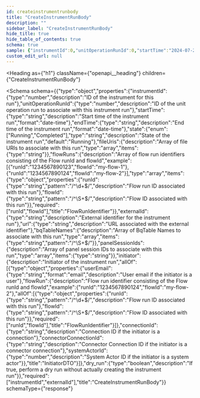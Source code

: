 ```yaml
---
id: createinstrumentrunbody
title: "CreateInstrumentRunBody"
description: ""
sidebar_label: "CreateInstrumentRunBody"
hide_title: true
hide_table_of_contents: true
schema: true
sample: {"instrumentId":0,"unitOperationRunId":0,"startTime":"2024-07-29T15:51:28.071Z","endTime":"2024-07-29T15:51:28.071Z","state":"Running","fileUris":["string"],"flowRuns":[{"runId":"1234567890123","flowId":"my-flow-1"},{"runId":"1234567890124","flowId":"my-flow-2"}],"externalId":"string","url":"string","bqTableNames":["string"],"panelSessionIds":["string"],"initiator":{"userEmail":"user@example.com","flowRun":{"runId":"1234567890124","flowId":"my-flow-2"},"connectionId":"string","connectorConnectionId":"string","systemActorId":0},"dry_run":true}
custom_edit_url: null
---
```



<Heading
  as={"h1"}
  className={"openapi__heading"}
  children={"CreateInstrumentRunBody"}
>
</Heading>





<Schema
  schema={{"type":"object","properties":{"instrumentId":{"type":"number","description":"ID of the instrument for this run"},"unitOperationRunId":{"type":"number","description":"ID of the unit operation run to associate with this instrument run"},"startTime":{"type":"string","description":"Start time of the instrument run","format":"date-time"},"endTime":{"type":"string","description":"End time of the instrument run","format":"date-time"},"state":{"enum":["Running","Completed"],"type":"string","description":"State of the instrument run","default":"Running"},"fileUris":{"description":"Array of file URIs to associate with this run","type":"array","items":{"type":"string"}},"flowRuns":{"description":"Array of flow run identifiers consisting of the Flow runId and flowId","example":[{"runId":"1234567890123","flowId":"my-flow-1"},{"runId":"1234567890124","flowId":"my-flow-2"}],"type":"array","items":{"type":"object","properties":{"runId":{"type":"string","pattern":"/^\\d+$/","description":"Flow run ID associated with this run"},"flowId":{"type":"string","pattern":"/^\\S+$/","description":"Flow ID associated with this run"}},"required":["runId","flowId"],"title":"FlowRunIdentifier"}},"externalId":{"type":"string","description":"External identifier for the instrument run"},"url":{"type":"string","description":"URL associated with the external identifier"},"bqTableNames":{"description":"Array of BqTable Names to associate with this run","type":"array","items":{"type":"string","pattern":"/^\\S+$/"}},"panelSessionIds":{"description":"Array of panel session IDs to associate with this run","type":"array","items":{"type":"string"}},"initiator":{"description":"Initiator of the instrument run","allOf":[{"type":"object","properties":{"userEmail":{"type":"string","format":"email","description":"User email if the initiator is a user"},"flowRun":{"description":"Flow run identifier consisting of the Flow runId and flowId","example":{"runId":"1234567890124","flowId":"my-flow-2"},"allOf":[{"type":"object","properties":{"runId":{"type":"string","pattern":"/^\\d+$/","description":"Flow run ID associated with this run"},"flowId":{"type":"string","pattern":"/^\\S+$/","description":"Flow ID associated with this run"}},"required":["runId","flowId"],"title":"FlowRunIdentifier"}]},"connectionId":{"type":"string","description":"Connection ID if the initiator is a connection"},"connectorConnectionId":{"type":"string","description":"Connector Connection ID if the initiator is a connector connection"},"systemActorId":{"type":"number","description":"System Actor ID if the initiator is a system actor"}},"title":"InitiatorDTO"}]},"dry_run":{"type":"boolean","description":"If true, perform a dry run without actually creating the instrument run"}},"required":["instrumentId","externalId"],"title":"CreateInstrumentRunBody"}}
  schemaType={"response"}
>
  
</Schema>
            